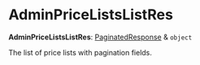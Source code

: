 
# AdminPriceListsListRes

 **AdminPriceListsListRes**: [PaginatedResponse](../../interfaces/medusa.PaginatedResponse/page.mdx) & `object`

The list of price lists with pagination fields.

